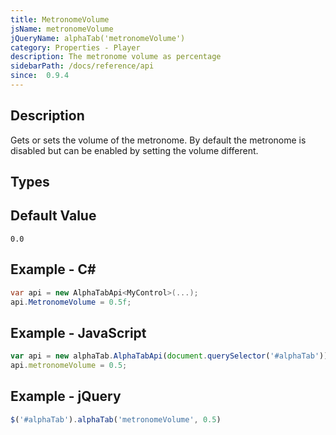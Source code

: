 ```yaml
---
title: MetronomeVolume
jsName: metronomeVolume
jQueryName: alphaTab('metronomeVolume')
category: Properties - Player
description: The metronome volume as percentage
sidebarPath: /docs/reference/api
since:  0.9.4
---
```



## Description
Gets or sets the volume of the metronome. By default the metronome is disabled but can be enabled by setting the volume different.

## Types

<TypeTable>
    <TypeRow type="all" name="float" />
</TypeTable>

## Default Value

`0.0`

## Example - C#

```csharp
var api = new AlphaTabApi<MyControl>(...);
api.MetronomeVolume = 0.5f;
```

## Example - JavaScript

```js
var api = new alphaTab.AlphaTabApi(document.querySelector('#alphaTab'));
api.metronomeVolume = 0.5;
```

## Example - jQuery

```js
$('#alphaTab').alphaTab('metronomeVolume', 0.5)
```
